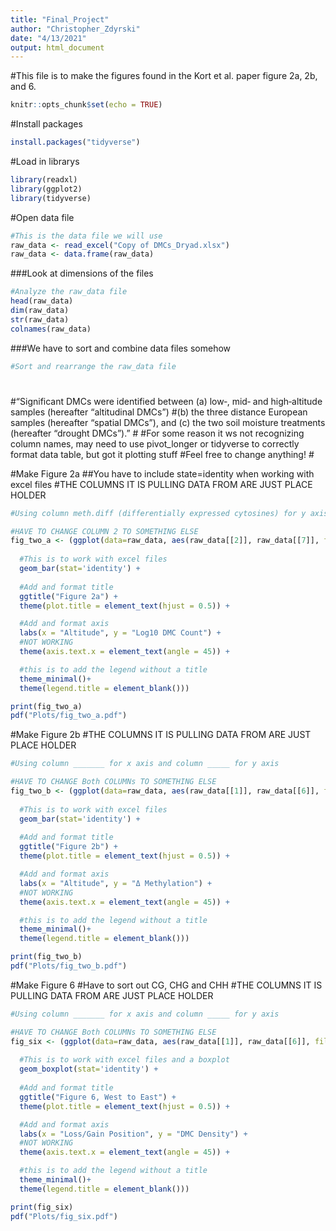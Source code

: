 ```yaml
---
title: "Final_Project"
author: "Christopher_Zdyrski"
date: "4/13/2021"
output: html_document
---
```

#This file is to make the figures found in the Kort et al. paper figure 2a, 2b, and 6.
```r
knitr::opts_chunk$set(echo = TRUE)
```

#Install packages
```r
install.packages("tidyverse")
```

#Load in librarys
```r
library(readxl)
library(ggplot2)
library(tidyverse)
```

#Open data file
```r
#This is the data file we will use
raw_data <- read_excel("Copy of DMCs_Dryad.xlsx")
raw_data <- data.frame(raw_data)
```

###Look at dimensions of the files
```r
#Analyze the raw_data file
head(raw_data)
dim(raw_data)
str(raw_data)
colnames(raw_data)
```

###We have to sort and combine data files somehow
```r
#Sort and rearrange the raw_data file

```



#

#"Significant DMCs were identified between (a) low‐, mid‐ and high‐altitude samples (hereafter “altitudinal DMCs”)
#(b) the three distance European samples (hereafter “spatial DMCs”), and (c) the two soil moisture treatments (hereafter “drought DMCs”)."
#
#For some reason it ws not recognizing column names, may need to use pivot_longer or tidyverse to correctly format data table, but got it plotting stuff
#Feel free to change anything!
#


#Make Figure 2a
##You have to include state=identity when working with excel files
#THE COLUMNS IT IS PULLING DATA FROM ARE JUST PLACE HOLDER
```r
#Using column meth.diff (differentially expressed cytosines) for y axis and _____ for x-axis 

#HAVE TO CHANGE COLUMN 2 TO SOMETHING ELSE
fig_two_a <- (ggplot(data=raw_data, aes(raw_data[[2]], raw_data[[7]], fill=Context)) +
                
  #This is to work with excel files         
  geom_bar(stat='identity') +
    
  #Add and format title
  ggtitle("Figure 2a") +
  theme(plot.title = element_text(hjust = 0.5)) +

  #Add and format axis
  labs(x = "Altitude", y = "Log10 DMC Count") +
  #NOT WORKING
  theme(axis.text.x = element_text(angle = 45)) +

  #this is to add the legend without a title
  theme_minimal()+
  theme(legend.title = element_blank()))

print(fig_two_a)
pdf("Plots/fig_two_a.pdf")
```

#Make Figure 2b
#THE COLUMNS IT IS PULLING DATA FROM ARE JUST PLACE HOLDER
```r
#Using column _______ for x axis and column _____ for y axis

#HAVE TO CHANGE Both COLUMNs TO SOMETHING ELSE
fig_two_b <- (ggplot(data=raw_data, aes(raw_data[[1]], raw_data[[6]], fill=Context)) +
                
  #This is to work with excel files         
  geom_bar(stat='identity') +
    
  #Add and format title
  ggtitle("Figure 2b") +
  theme(plot.title = element_text(hjust = 0.5)) +

  #Add and format axis
  labs(x = "Altitude", y = "Δ Methylation") +
  #NOT WORKING
  theme(axis.text.x = element_text(angle = 45)) +

  #this is to add the legend without a title
  theme_minimal()+
  theme(legend.title = element_blank()))

print(fig_two_b)
pdf("Plots/fig_two_b.pdf")
```

#Make Figure 6
#Have to sort out CG, CHG and CHH
#THE COLUMNS IT IS PULLING DATA FROM ARE JUST PLACE HOLDER
```r
#Using column _______ for x axis and column _____ for y axis

#HAVE TO CHANGE Both COLUMNs TO SOMETHING ELSE
fig_six <- (ggplot(data=raw_data, aes(raw_data[[1]], raw_data[[6]], fill=Context)) +
                
  #This is to work with excel files and a boxplot         
  geom_boxplot(stat='identity') +
    
  #Add and format title
  ggtitle("Figure 6, West to East") +
  theme(plot.title = element_text(hjust = 0.5)) +

  #Add and format axis
  labs(x = "Loss/Gain Position", y = "DMC Density") +
  #NOT WORKING
  theme(axis.text.x = element_text(angle = 45)) +

  #this is to add the legend without a title
  theme_minimal()+
  theme(legend.title = element_blank()))

print(fig_six)
pdf("Plots/fig_six.pdf")
```
